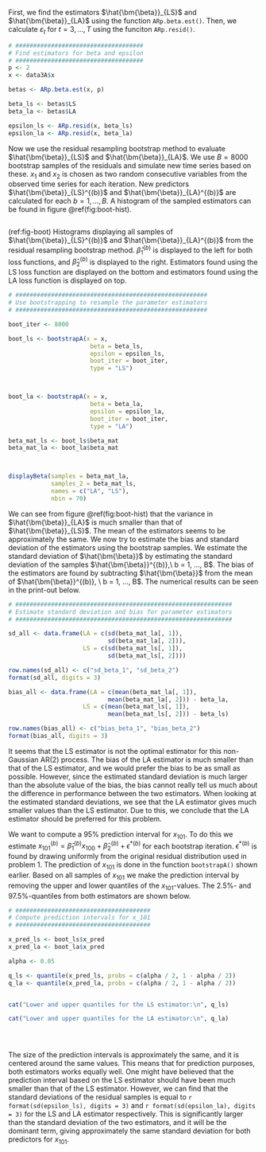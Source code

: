 \section{Problem A: Comparing $AR(2)$ parameter estimators using resampling of residuals}

\subsection{1.}

First, we find the estimators $\hat{\bm{\beta}}_{LS}$ and $\hat{\bm{\beta}}_{LA}$ using the function `ARp.beta.est()`. Then, we calculate $\varepsilon_t$ for $t = 3, ..., T$ using the funciton `ARp.resid()`.

```r
# ####################################
# Find estimators for beta and epsilon
# ####################################
p <- 2
x <- data3A$x

betas <- ARp.beta.est(x, p)

beta_ls <- betas$LS
beta_la <- betas$LA

epsilon_ls <- ARp.resid(x, beta_ls)
epsilon_la <- ARp.resid(x, beta_la)


```


Now we use the residual resampling bootstrap method to evaluate $\hat{\bm{\beta}}_{LS}$ and $\hat{\bm{\beta}}_{LA}$. We use $B = 8000$ bootstrap samples of the residuals and simulate new time series based on these. $x_1$ and $x_2$ is chosen as two random consecutive variables from the observed time series for each iteration. New predictors $\hat{\bm{\beta}}_{LS}^{(b)}$ and $\hat{\bm{\beta}}_{LA}^{(b)}$ are calculated for each $b = 1, ..., B$. A histogram of the sampled estimators can be found in figure \@ref(fig:boot-hist).

```r
```



(ref:fig-boot) Histograms displaying all samples of $\hat{\bm{\beta}}_{LS}^{(b)}$ and $\hat{\bm{\beta}}_{LA}^{(b)}$ from the residual resampling bootstrap method. $\hat{\beta}_1^{(b)}$ is displayed to the left for both loss functions, and $\hat{\beta}_2^{(b)}$ is displayed to the right. Estimators found using the LS loss function are displayed on the bottom and estimators found using the LA loss function is displayed on top.

```r
# ######################################################
# Use bootstrapping to resample the parameter estimators
# ######################################################

boot_iter <- 8000

boot_ls <- bootstrapA(x = x,
                       beta = beta_ls,
                       epsilon = epsilon_ls,
                       boot_iter = boot_iter,
                       type = "LS")



boot_la <- bootstrapA(x = x,
                       beta = beta_la,
                       epsilon = epsilon_la,
                       boot_iter = boot_iter,
                       type = "LA")

beta_mat_ls <- boot_ls$beta_mat
beta_mat_la <- boot_la$beta_mat



displayBeta(samples = beta_mat_la,
            samples_2 = beta_mat_ls,
            names = c("LA", "LS"),
            nbin = 70)

```

We can see from figure \@ref(fig:boot-hist) that the variance in $\hat{\bm{\beta}}_{LA}$ is much smaller than that of $\hat{\bm{\beta}}_{LS}$. The mean of the estimators seems to be approximately the same. We now try to estimate the bias and standard deviation of the estimators using the bootstrap samples. We estimate the standard deviation of $\hat{\bm{\beta}}$ by estimating the standard deviation of the samples $\hat{\bm{\beta}}^{(b)},\ b = 1, ..., B$. The bias of the estimators are found by subtracting $\hat{\bm{\beta}}$ from the mean of $\hat{\bm{\beta}}^{(b)}, \ b = 1, ..., B$. The numerical results can be seen in the print-out below. 

<!-- \begin{equation} -->
<!-- \widehat{SD(\hat{\bm{\beta}}_i) = \sqrt{\frac{1}{B - 1} \sum_{b = 1}^B }} -->
<!-- \end{equation} -->

```r
# #############################################################
# Estimate standard deviation and bias for parameter estimators
# #############################################################

sd_all <- data.frame(LA = c(sd(beta_mat_la[, 1]),
                            sd(beta_mat_la[, 2])),
                     LS = c(sd(beta_mat_ls[, 1]),
                            sd(beta_mat_ls[, 2])))

row.names(sd_all) <- c("sd_beta_1", "sd_beta_2")
format(sd_all, digits = 3)

bias_all <- data.frame(LA = c(mean(beta_mat_la[, 1]),
                            mean(beta_mat_la[, 2])) - beta_la,
                     LS = c(mean(beta_mat_ls[, 1]),
                            mean(beta_mat_ls[, 2])) - beta_ls)

row.names(bias_all) <- c("bias_beta_1", "bias_beta_2")
format(bias_all, digits = 3)

```

It seems that the LS estimator is not the optimal estimator for this non-Gaussian AR(2) process. The bias of the LA estimator is much smaller than that of the LS estimator, and we would prefer the bias to be as small as possible. However, since the estimated standard deviation is much larger than the absolute value of the bias, the bias cannot really tell us much about the difference in performance between the two estimators. When looking at the estimated standard deviations, we see that the LA estimator gives much smaller values than the LS estimator. Due to this, we conclude that the LA estimator should be preferred for this problem.


\subsection{2.}

We want to compute a $95 \%$ prediction interval for $x_{101}$. To do this we estimate $x_{101}^{(b)} = \hat{\beta}_1^{(b)} x_{100} + \hat{\beta}_2^{(b)} + \epsilon^{*(b)}$ for each bootstrap iteration. $\epsilon^{*(b)}$ is found by drawing uniformly from the original residual distribution used in problem $1$. The prediction of $x_{101}$ is done in the function `bootstrapA()` shown earlier. Based on all samples of $x_{101}$ we make the prediction interval by removing the upper and lower quantiles of the $x_{101}$-values. The $2.5 \%$- and $97.5 \%$-quantiles from both estimators are shown below. 


```r
# ######################################
# Compute prediction intervals for x_101
# ######################################

x_pred_ls <- boot_ls$x_pred
x_pred_la <- boot_la$x_pred

alpha <- 0.05

q_ls <- quantile(x_pred_ls, probs = c(alpha / 2, 1 - alpha / 2))
q_la <- quantile(x_pred_la, probs = c(alpha / 2, 1 - alpha / 2))


cat("Lower and upper quantiles for the LS estimator:\n", q_ls)

cat("Lower and upper quantiles for the LA estimator:\n", q_la)





```

The size of the prediction intervals is approximately the same, and it is centered around the same values. This means that for prediction purposes, both estimators works equally well. One might have believed that the prediction interval based on the LS estimator should have been much smaller than that of the LS estimator. However, we can find that the standard deviations of the residual samples is equal to `r format(sd(epsilon_ls), digits = 3)` and `r format(sd(epsilon_la), digits = 3)` for the LS and LA estimator respectively. This is significantly larger than the standard deviation of the two estimators, and it will be the dominant term, giving approximately the same standard deviation for both predictors for $x_{101}$.


